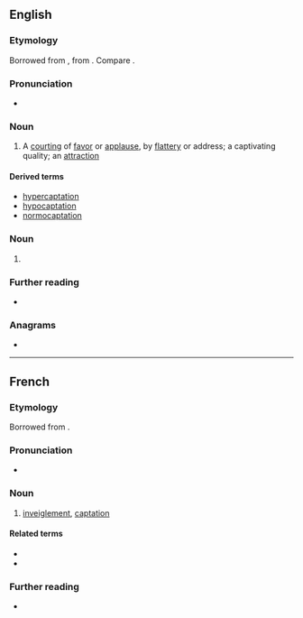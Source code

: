 ==English==

===Etymology===
Borrowed from {{bor|en|la|captatio|captatio, captationis}}, from {{m|la|capto}}. Compare {{cog|fr|captation}}.

===Pronunciation===
* {{IPA|en|/kæpˈteɪʃən/}}

===Noun===
{{en-noun|~}}

# {{lb|en|obsolete}} A [[courting]] of [[favor]] or [[applause]], by [[flattery]] or address; a captivating quality; an [[attraction]]

====Derived terms====
* [[hypercaptation]]
* [[hypocaptation]]
* [[normocaptation]]

===Noun===
{{head|en|misspelling}}

# {{misspelling of|en|coaptation}}

===Further reading===
* {{R:Webster 1913}}

===Anagrams===
* {{anagrams|en|a=aacinoptt|anaptotic}}

----

==French==

===Etymology===
Borrowed from {{bor|fr|la|captatio|captatio, captationem}}.

===Pronunciation===
* {{audio|fr|LL-Q150 (fra)-0x010C-captation.wav|Audio}}

===Noun===
{{fr-noun|f}}

# {{lb|fr|legal}} [[inveiglement]], [[#English|captation]]

====Related terms====
* {{l|fr|capter}}
* {{l|fr|captateur}}

===Further reading===
* {{R:TLFi}}